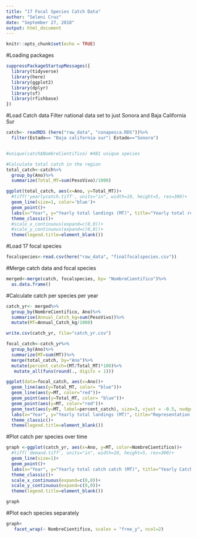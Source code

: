 ```yaml
---
title: "17 Focal Species Catch Data"
author: "Seleni Cruz"
date: "September 27, 2018"
output: html_document
---
```


```r
knitr::opts_chunk$set(echo = TRUE)
```

#Loading packages
```r
suppressPackageStartupMessages({
  library(tidyverse)
  library(here)
  library(ggplot2)
  library(dplyr)
  library(sf)
  library(rfishbase)
})
```

#Load Catch data 
Filter national data set to just Sonora and Baja California Sur
```r
catch<- readRDS (here("raw_data", "conapesca.RDS"))%>%
  filter(Estado== "Baja california sur"| Estado=="Sonora")


#unique(catch$NombreCientifico) #481 unique species 

#Calculate total catch in the region  
total_catch<-catch%>%
  group_by(Ano)%>%
  summarize(Total_MT=sum(PesoVivo)/1000)

```

```r
ggplot(total_catch, aes(x=Ano, y=Total_MT))+
  #tiff('yearlycatch.tiff', units="in", width=10, height=5, res=300)+
  geom_line(size=1, color='blue')+
  geom_point()+
  labs(x="Year", y="Yearly total landings (MT)", title="Yearly total reported catch in Baja California Sur and Sonora", subtitle= "481 species from 2000-2015")+
  theme_classic()+
  #scale_x_continuous(expand=c(0,0))+
  #scale_y_continuous(expand=c(0,0))+
  theme(legend.title=element_blank())
```


#Load 17 focal species

```r
focalspecies<-read.csv(here("raw_data", "finalfocalspecies.csv"))

```

#Merge catch data and focal species 

```r
merged<-merge(catch, focalspecies, by= "NombreCientifico")%>%
  as.data.frame()
```

#Calculate catch per species per year 

```r
catch_yr<- merged%>%
  group_by(NombreCientifico, Ano)%>%
  summarise(Annual_Catch_kg=sum(PesoVivo))%>%
  mutate(MT=Annual_Catch_kg/1000)

write.csv(catch_yr, file="catch_yr.csv")

focal_catch<-catch_yr%>%
  group_by(Ano)%>%
  summarize(MT=sum(MT))%>%
  merge(total_catch, by="Ano")%>%
  mutate(percent_catch=(MT/Total_MT)*100)%>%
   mutate_all(funs(round(., digits = 1)))

```

```r
ggplot(data=focal_catch, aes(x=Ano))+
  geom_line(aes(y=Total_MT, color= "blue"))+
  geom_line(aes(y=MT, color="red"))+
  geom_point(aes(y=Total_MT, color= "blue"))+
  geom_point(aes(y=MT, color="red"))+
  geom_text(aes(y=MT, label=percent_catch), size=3, vjust = -0.5, nudge_y = 1)+
  labs(x="Year", y="Yearly total landings (MT)", title="Representation of Focal Species Catch in the Baja California Sur and Sonora", subtitle= "17 species from 2000-2015")+
  theme_classic()+
  theme(legend.title=element_blank())
```



#Plot catch per species over time 

```r
graph <-ggplot(catch_yr, aes(x=Ano, y=MT, color=NombreCientifico))+
  #tiff('demand.tiff', units="in", width=10, height=5, res=300)+
  geom_line(size=1)+
  geom_point()+
  labs(x="Year", y="Yearly total catch catch (MT)", title="Yearly Catch per species ", subtitle= "2000-2015")+
  theme_classic()+
  scale_x_continuous(expand=c(0,0))+
  scale_y_continuous(expand=c(0,0))+
  theme(legend.title=element_blank())

graph

```

#Plot each species separately 

```r
graph+
   facet_wrap(~ NombreCientifico, scales = "free_y", ncol=2)

```
